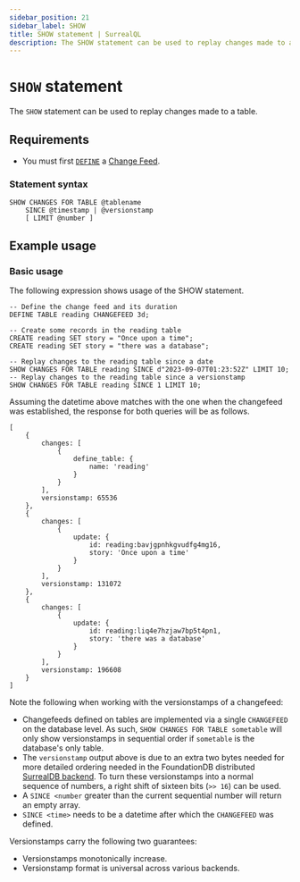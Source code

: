---
sidebar_position: 21
sidebar_label: SHOW
title: SHOW statement | SurrealQL
description: The SHOW statement can be used to replay changes made to a table.
---

# `SHOW` statement

The `SHOW` statement can be used to replay changes made to a table.

## Requirements
- You must first [`DEFINE`](/docs/surrealql/statements/define/table#example-usage) a [Change Feed](/features/change-data-capture).

### Statement syntax

```syntax title="SurrealQL Syntax"
SHOW CHANGES FOR TABLE @tablename
	SINCE @timestamp | @versionstamp
	[ LIMIT @number ]
```

## Example usage

### Basic usage

The following expression shows usage of the SHOW statement.

```surql
-- Define the change feed and its duration
DEFINE TABLE reading CHANGEFEED 3d;

-- Create some records in the reading table
CREATE reading SET story = "Once upon a time";
CREATE reading SET story = "there was a database";

-- Replay changes to the reading table since a date
SHOW CHANGES FOR TABLE reading SINCE d"2023-09-07T01:23:52Z" LIMIT 10;
-- Replay changes to the reading table since a versionstamp
SHOW CHANGES FOR TABLE reading SINCE 1 LIMIT 10;
```

Assuming the datetime above matches with the one when the changefeed was established, the response for both queries will be as follows.

```surql title="Response"
[
	{
		changes: [
			{
				define_table: {
					name: 'reading'
				}
			}
		],
		versionstamp: 65536
	},
	{
		changes: [
			{
				update: {
					id: reading:bavjgpnhkgvudfg4mg16,
					story: 'Once upon a time'
				}
			}
		],
		versionstamp: 131072
	},
	{
		changes: [
			{
				update: {
					id: reading:liq4e7hzjaw7bp5t4pn1,
					story: 'there was a database'
				}
			}
		],
		versionstamp: 196608
	}
]
```

Note the following when working with the versionstamps of a changefeed:

* Changefeeds defined on tables are implemented via a single `CHANGEFEED` on the database level. As such, `SHOW CHANGES FOR TABLE sometable` will only show versionstamps in sequential order if `sometable` is the database's only table.
* The `versionstamp` output above is due to an extra two bytes needed for more detailed ordering needed in the FoundationDB distributed [SurrealDB backend](/docs/surrealdb/introduction/architecture). To turn these versionstamps into a normal sequence of numbers, a right shift of sixteen bits (`>> 16`) can be used.
* A `SINCE <number` greater than the current sequential number will return an empty array.
* `SINCE <time>` needs to be a datetime after which the `CHANGEFEED` was defined.

Versionstamps carry the following two guarantees:

* Versionstamps monotonically increase.
* Versionstamp format is universal across various backends.
